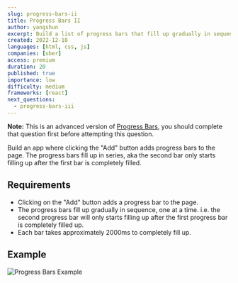 ```yaml
---
slug: progress-bars-ii
title: Progress Bars II
author: yangshun
excerpt: Build a list of progress bars that fill up gradually in sequence, one at a time
created: 2022-12-18
languages: [html, css, js]
companies: [uber]
access: premium
duration: 20
published: true
importance: low
difficulty: medium
frameworks: [react]
next_questions:
  - progress-bars-iii
---
```


**Note:** This is an advanced version of [Progress Bars](/questions/user-interface/progress-bars), you should complete that question first before attempting this question.

Build an app where clicking the "Add" button adds progress bars to the page. The progress bars fill up in series, aka the second bar only starts filling up after the first bar is completely filled.

## Requirements

- Clicking on the "Add" button adds a progress bar to the page.
- The progress bars fill up gradually in sequence, one at a time. i.e. the second progress bar will only starts filling up after the first progress bar is completely filled up.
- Each bar takes approximately 2000ms to completely fill up.

## Example

![Progress Bars Example](/img/questions/progress-bars-ii/progress-bars-example.png)
